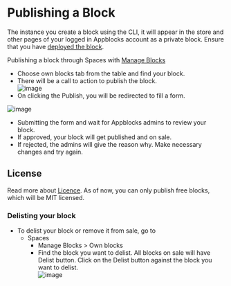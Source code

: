 # Publishing a Block

The instance you create a block using the CLI, it will appear in the store and other pages of your logged in Appblocks account as a private block. 
Ensure that you have [deployed the block](https://docs.appblocks.com/docs/Getting%20Started/Using%20the%20purchased%20block#deploying-the-app). 

Publishing a block through Spaces with [Manage Blocks](https://docs.appblocks.com/docs/Sales%20and%20Purchases/Tracking%20your%20Sales%20and%20Orders#manage-blocks) <!-- Insert ss -->
   * Choose own blocks tab from the table and find your block.
   * There will be a call to action to publish the block.  
![image](https://user-images.githubusercontent.com/33730398/217757801-cb7f0642-4204-4fee-bee9-88d2c3645c93.png)   
* On clicking the Publish, you will be redirected to fill a form.  
<!--    ii. Through **Sales History** ([Read more](https://docs.appblocks.com/docs/Tracking%20your%20Sales%20and%20Orders#sales-history))  
    * You will find three tabs on the table with different information - Blocks Sales Summary, Order Details, Payout History.
    * Sales information will list details of your blocks that are already on sale, and you will have the option of delisting that block.  
    * On this page, you will see an option to sell a block.  
    * Takes you to a form where you will choose the block you want to list.  
    * Private blocks will be your list of blocks that were delisted/never on sale.  
    * In this table, you will see an option to sell the block against each.  
    * Clicking on the action will take you to a form to fill out the details.   -->
    
<!--  2. Through Blocks Store ([Read more](https://docs.appblocks.com/docs/Tracking%20your%20Sales%20and%20Orders#sales-history))
    * On your private blocks, you will find the option to "Sell Block". 
    * Clicking on the action will take you to a form to fill out the details.
    -->
 ![image](https://user-images.githubusercontent.com/33730398/217756913-fd108c39-ffb0-453f-a8df-b5fa0969c705.png)

* Submitting the form and wait for Appblocks admins to review your block. 
* If approved, your block will get published and on sale.
* If rejected, the admins will give the reason why. Make necessary changes and try again.

## License

Read more about [Licence](https://docs.appblocks.com/docs/Sales%20and%20Purchases/Licences%20and%20Subscriptions). 
As of now, you can only publish free blocks, which will be MIT licensed.
   
### Delisting your block
* To delist your block or remove it from sale, go to 
   * Spaces 
       * Manage Blocks > Own blocks 
       * Find the block you want to delist. All blocks on sale will have Delist button. Click on the Delist button against the block you want to delist.  
    ![image](https://user-images.githubusercontent.com/33730398/218325939-2e39b343-7b73-445c-ab56-b774ff3503d3.png)

   


    
    
    
     

    
    
